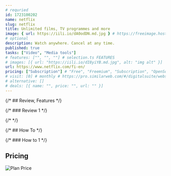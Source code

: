 ```yaml
---
# requried
id: 1723100202
name: netflix
slug: netflix
title: Unlimited films, TV programmes and more
image: { url: https://iili.io/dA0odDN.md.jpg } # https://freeimage.host/
# optional
description: Watch anywhere. Cancel at any time.
published: true
tasks: ["Video", "Media tools"]
# features: ["", "", ""] # selection.ts FEATURES
# images: [{ url: "https://iili.io/dI8yiYB.md.jpg", alt: "img alt" }]
url: https://www.netflix.com/fi-en/
pricing: ["Subscription"] # "Free", "Freemium", "Subscription", "OpenSource", "Paid"
# visit: [0] # monthly # https://pro.similarweb.com/#/digitalsuite/websiteanalysis/home
# alternative: []
# deals: [{ name: "", price: "", url: "" }]
---
```


{/* ## Review, Features */}

{/* ### Review 1 */}

{/* <DetailYoutube videoId="" startTime={0} /> */}

{/* ## How To */}

{/* ### How to 1 */}

## Pricing

<Img
  src="https://p140.p3.n0.cdn.zight.com/items/d5uXZGEb/11d8f3ce-7cbd-4c44-a1b4-5f77ed518c73.jpg"
  alt="Plan Price"
/>
